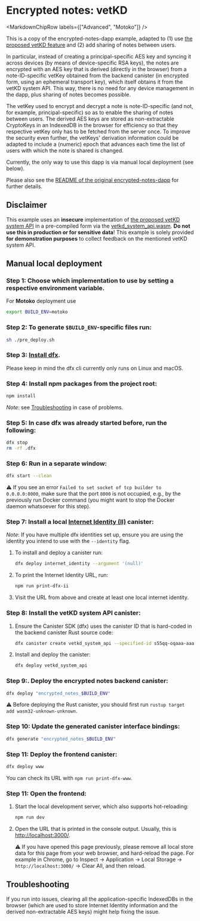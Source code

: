 
# Encrypted notes: vetKD

<MarkdownChipRow labels={["Advanced", "Motoko"]} />

This is a copy of the encrypted-notes-dapp example, adapted to (1) use [the proposed vetKD feature](https://github.com/dfinity/interface-spec/pull/158) and (2) add sharing of notes between users.

In particular, instead of creating a principal-specific AES key and syncing it across devices (by means of device-specific RSA keys), the notes are encrypted with an AES key that is derived (directly in the browser) from a note-ID-specific vetKey obtained from the backend canister (in encrypted form, using an ephemeral transport key), which itself obtains it from the vetKD system API. This way, there is no need for any device management in the dapp, plus sharing of notes becomes possible.

The vetKey used to encrypt and decrypt a note is note-ID-specific (and not, for example, principal-specific) so as to enable the sharing of notes between users. The derived AES keys are stored as non-extractable CryptoKeys in an IndexedDB in the browser for efficiency so that they respective vetKey only has to be fetched from the server once. To improve the security even further, the vetKeys' derivation information could be adapted to include a (numeric) epoch that advances each time the list of users with which the note is shared is changed.

Currently, the only way to use this dapp is via manual local deployment (see below).

Please also see the [README of the original encrypted-notes-dapp](../encrypted-notes-dapp/README.md) for further details.

## Disclaimer

This example uses an **insecure** implementation of [the proposed vetKD system API](https://github.com/dfinity/interface-spec/pull/158) in a pre-compiled form via the [vetkd_system_api.wasm](./vetkd_system_api.wasm). **Do not use this in production or for sensitive data**! This example is solely provided **for demonstration purposes** to collect feedback on the mentioned vetKD system API.

## Manual local deployment
### Step 1: Choose which implementation to use by setting a respective environment variable.
   
For **Motoko** deployment use
```sh
export BUILD_ENV=motoko
```

### Step 2: To generate `$BUILD_ENV`-specific files run:

```sh
sh ./pre_deploy.sh
```

### Step 3: [Install dfx](https://sdk.dfinity.org/docs/quickstart/local-quickstart.html). 

Please keep in mind the dfx cli currently only runs on Linux and macOS.

### Step 4: Install npm packages from the project root:

```sh
npm install
```
_Note_: see [Troubleshooting](#troubleshooting) in case of problems.

### Step 5: In case dfx was already started before, run the following:

```sh
dfx stop
rm -rf .dfx
```

### Step 6: Run in a separate window:

```sh
dfx start --clean
```
⚠️ If you see an error `Failed to set socket of tcp builder to 0.0.0.0:8000`, make sure that the port `8000` is not occupied, e.g., by the previously run Docker command (you might want to stop the Docker daemon whatsoever for this step).

### Step 7: Install a local [Internet Identity (II)](https://wiki.internetcomputer.org/wiki/What_is_Internet_Identity) canister:
   _Note_: If you have multiple dfx identities set up, ensure you are using the identity you intend to use with the `--identity` flag.
   1. To install and deploy a canister run:
      ```sh
      dfx deploy internet_identity --argument '(null)'
      ```
   2. To print the Internet Identity URL, run:
      ```sh
      npm run print-dfx-ii
      ```
   3. Visit the URL from above and create at least one local internet identity.

### Step 8: Install the vetKD system API canister:
   1. Ensure the Canister SDK (dfx) uses the canister ID that is hard-coded in the backend canister Rust source code:
      ```sh
      dfx canister create vetkd_system_api --specified-id s55qq-oqaaa-aaaaa-aaakq-cai
      ```
   2. Install and deploy the canister:
      ```sh
      dfx deploy vetkd_system_api
      ```

### Step 9:. Deploy the encrypted notes backend canister:

```sh
dfx deploy "encrypted_notes_$BUILD_ENV"
```
⚠️ Before deploying the Rust canister, you should first run `rustup target add wasm32-unknown-unknown`.

### Step 10: Update the generated canister interface bindings: 

```sh
dfx generate "encrypted_notes_$BUILD_ENV"
```

### Step 11: Deploy the frontend canister:
```sh
dfx deploy www
```
You can check its URL with `npm run print-dfx-www`.


### Step 11: Open the frontend:

   1. Start the local development server, which also supports hot-reloading:
      ```sh
      npm run dev
      ```
   2. Open the URL that is printed in the console output. Usually, this is [http://localhost:3000/](http://localhost:3000/).

      ⚠️ If you have opened this page previously, please remove all local store data for this page from your web browser, and hard-reload the page. For example in Chrome, go to Inspect → Application → Local Storage → `http://localhost:3000/` → Clear All, and then reload.

## Troubleshooting

If you run into issues, clearing all the application-specific IndexedDBs in the browser (which are used to store Internet Identity information and the derived non-extractable AES keys) might help fixing the issue.
